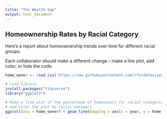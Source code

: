 ```yaml
---
title: "The Wealth Gap"
output: html_document
---
```


## Homeownership Rates by Racial Category

Here's a report about homeownership trends over time for different racial groups.

Each collaborator should make a different change -- make a line plot, add color, or hide the code.

```r
home_owner <- read.csv('https://raw.githubusercontent.com/rfordatascience/tidytuesday/master/data/2021/2021-02-09/home_owner.csv')

# Load library
install.packages("tidyverse")
library("ggplot2")

# Make a line plot of the percentage of homeowners for racial categories over time
# and color the plot by racial category
ggplot(data = home_owner) + geom_line(mapping = aes(x = year, y = home_owner_pct, z = race))

```
